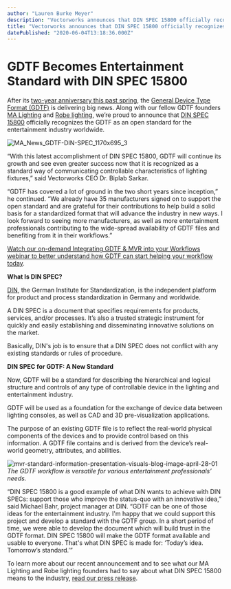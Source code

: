 ```yaml
---
author: "Lauren Burke Meyer"
description: "Vectorworks announces that DIN SPEC 15800 officially recognizes the GDTF as an open standard for the entertainment industry worldwide."
title: "Vectorworks announces that DIN SPEC 15800 officially recognizes the GDTF as an open standard for the entertainment industry worldwide." 
datePublished: "2020-06-04T13:18:36.000Z"
---
```

# GDTF Becomes Entertainment Standard with DIN SPEC 15800

After its [two-year anniversary this past spring](/meet-the-open-data-format-that-will-change-the-entertainment-industry?utm%5Fcampaign=blog&utm%5Fmedium=planetvectorworks&utm%5Fsource=intext&utm%5Fcontent=060420gdtfdinspec), the [General Device Type Format (GDTF)](https://gdtf-share.com/) is delivering big news. Along with our fellow GDTF founders [MA Lighting](https://www.malighting.com/) and [Robe lighting](https://www.robe.cz/), we’re proud to announce that [DIN SPEC 15800](https://www.beuth.de/en/technical-rule/din-spec-15800/324748671) officially recognizes the GDTF as an open standard for the entertainment industry worldwide.

![MA_News_GDTF-DIN-SPEC_1170x695_3](https://blog.vectorworks.net/hs-fs/hubfs/MA_News_GDTF-DIN-SPEC_1170x695_3.jpg?width=1170&name=MA_News_GDTF-DIN-SPEC_1170x695_3.jpg)

“With this latest accomplishment of DIN SPEC 15800, GDTF will continue its growth and see even greater success now that it is recognized as a standard way of communicating controllable characteristics of lighting fixtures,” said Vectorworks CEO Dr. Biplab Sarkar.

“GDTF has covered a lot of ground in the two short years since inception,” he continued. “We already have 35 manufacturers signed on to support the open standard and are grateful for their contributions to help build a solid basis for a standardized format that will advance the industry in new ways. I look forward to seeing more manufacturers, as well as more entertainment professionals contributing to the wide-spread availability of GDTF files and benefiting from it in their workflows.” 

[Watch our on-demand Integrating GDTF & MVR into your Workflows webinar to better understand how GDTF can start helping your workflow today](https://university.vectorworks.net/mod/scorm/player.php?scoid=710&cm=694?utm%5Fcampaign=blog&utm%5Fmedium=planetvectorworks&utm%5Fsource=intext&utm%5Fcontent=060420gdtfdinspec).

**What Is DIN SPEC?**

[DIN](https://www.din.de/en/innovation-and-research/din-spec-en), the German Institute for Standardization, is the independent platform for product and process standardization in Germany and worldwide.

A DIN SPEC is a document that specifies requirements for products, services, and/or processes. It’s also a trusted strategic instrument for quickly and easily establishing and disseminating innovative solutions on the market.

Basically, DIN's job is to ensure that a DIN SPEC does not conflict with any existing standards or rules of procedure.

**DIN SPEC for GDTF: A New Standard**

Now, GDTF will be a standard for describing the hierarchical and logical structure and controls of any type of controllable device in the lighting and entertainment industry.

GDTF will be used as a foundation for the exchange of device data between lighting consoles, as well as CAD and 3D pre-visualization applications.

The purpose of an existing GDTF file is to reflect the real-world physical components of the devices and to provide control based on this information. A GDTF file contains and is derived from the device’s real-world geometry, attributes, and abilities.

![mvr-standard-information-presentation-visuals-blog-image-april-28-01](https://blog.vectorworks.net/hs-fs/hubfs/mvr-standard-information-presentation-visuals-blog-image-april-28-01.jpg?width=3048&name=mvr-standard-information-presentation-visuals-blog-image-april-28-01.jpg)_The GDTF workflow is versatile for various entertainment professionals’ needs._

“DIN SPEC 15800 is a good example of what DIN wants to achieve with DIN SPECs: support those who improve the status-quo with an innovative idea,” said Michael Bahr, project manager at DIN. “GDTF can be one of those ideas for the entertainment industry. I'm happy that we could support this project and develop a standard with the GDTF group. In a short period of time, we were able to develop the document which will build trust in the GDTF format. DIN SPEC 15800 will make the GDTF format available and usable to everyone. That's what DIN SPEC is made for: ‘Today’s idea. Tomorrow’s standard.’”

To learn more about our recent announcement and to see what our MA Lighting and Robe lighting founders had to say about what DIN SPEC 15800 means to the industry, [read our press release](https://www.vectorworks.net/news/press-releases/vectorworks-inc-ma-lighting-and-robe-lighting-announce-din-spec-15800-recognition-for-gdtf-?utm%5Fcampaign=blog&utm%5Fmedium=planetvectorworks&utm%5Fsource=cta&utm%5Fcontent=060420gdtfdinspec).

 
